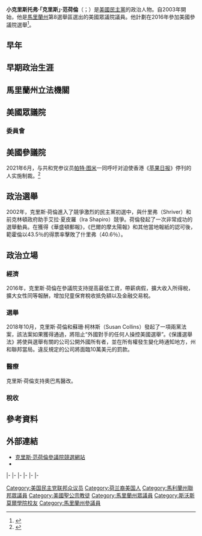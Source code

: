 {{noteTA
|1=zh-hans:范霍伦;zh-hant:范荷倫;
}}
{{Infobox Officeholder
|name         = 克里斯·范荷倫<br>Chris Van Hollen
|image        = Chris Van Hollen official portrait, 2010.jpg
|jr/sr        = 聯邦參議員
|state          = [[馬利蘭州|馬利蘭州]]
|alongside      = [[班·卡定|班·卡定]]
|term_start     = 2017年1月3日
|term_end       = 
|predecessor    = [[芭芭拉·米庫斯基|芭芭拉·米庫斯基]]
|successor      = 
|state1         = [[馬利蘭州|馬利蘭州]]
|district1      = {{le|馬利蘭州第八國會選區|Maryland's 8th congressional district|八}}
|term_start1    = 2003年1月3日
|term_end1      = 2017年1月3日
|predecessor1  = {{le|康妮·莫雷拉|Connie Morella}}
|successor1    = {{le|傑米·拉斯金|Jamie Raskin}}
|office2      = [[民主黨國會競選委員會|民主黨國會競選委員會]]主席
|term_start2   = 2007年1月3日
|term_end2     = 2011年1月3日
|predecessor2  = [[拉姆·伊曼纽尔|拉姆·伊曼纽尔]]
|successor2   = [[史提夫·伊斯雷爾|史提夫·伊斯雷爾]]
|birth_name   = 小克里斯托弗·范荷倫<br>Christopher Van Hollen, Jr.
|birth_date   = {{birth date and age|1959|1|10}}
|birth_place  = [[巴基斯坦|巴基斯坦]][[卡拉奇|卡拉奇]]
|death_date   = 
|death_place  = 
|party        = [[民主黨_(美國)|民主黨]]
|spouse       = 凱瑟琳范荷倫（Katherine Van Hollen
|children     = 安娜（Anna）<br>尼古拉斯（Nicholas）<br>亞歷山大（Alexander）
|alma_mater   = [[斯沃斯莫爾學院|斯沃斯莫爾學院]]<br>[[哈佛大学|哈佛大学]]<br>[[乔治城大学|乔治城大学]]
|religion     = [[美国圣公会|圣公会]]
|signature    = Chris Van Hollen Signature.svg
|website      = {{url|vanhollen.house.gov|眾議院網站}}
}}

'''小克里斯托弗·「克里斯」·范荷倫'''（{{lang-en|Christopher "Chris" Van Hollen, Jr. }}；{{bd|1959年|1月10日}}）是[[美國|美國]][[民主黨_(美國)|民主黨]]的政治人物。自2003年開始，他是[[馬里蘭州|馬里蘭州]]第8選舉區選出的美國眾議院議員。他計劃在2016年參加美國參議院選舉<ref>{{cite web|url=http://thehill.com/blogs/ballot-box/senate-races/234640-van-hollen-to-run-for-maryland-senate|title=Van Hollen to rn for Maryland Senate|work=The Hill|date=March 4, 2015|accessdate=March 4, 2015|first=Jonathan|last=Easley|archive-date=2020-11-14|archive-url=https://web.archive.org/web/20201114052019/https://thehill.com/blogs/ballot-box/senate-races/234640-van-hollen-to-run-for-maryland-senate|dead-url=no}}</ref>。

==早年==
==早期政治生涯==
==馬里蘭州立法機關==
==美國眾議院==
===委員會===
==美國參議院==
2021年6月，与共和党参议员[[帕特·图米|帕特·图米]]一同呼吁对迫使香港《[[蘋果日報_(香港)|苹果日报]]》停刊的人实施制裁。<ref name="voa622">{{cite news |title=美参议员呼吁拜登就《苹果日报》停刊实施制裁 |url=https://www.voachinese.com/a/senators-call-on-biden-to-impose-sanctions-over-hong-kong-paper-closure/5942342.html |accessdate=2021-06-25 |agency=美国之音 |date=2021-06-22 |archive-date=2021-06-25 |archive-url=https://web.archive.org/web/20210625092901/https://www.voachinese.com/a/senators-call-on-biden-to-impose-sanctions-over-hong-kong-paper-closure/5942342.html }}</ref>

==政治選舉==
2002年，克里斯·荷倫進入了競爭激烈的民主黨初選中，與什里弗（Shriver）和前克林頓政府助手艾拉·夏皮羅（Ira Shapiro）競爭。荷倫發起了一次非常成功的選舉動員。在獲得《華盛頓郵報》，《巴爾的摩太陽報》和其他當地報紙的認可後，範霍倫以43.5％的得票率擊敗了什里弗（40.6％）。
==政治立場==
===經濟===
2016年，克里斯·荷倫在參議院支持提高最低工資，帶薪病假，擴大收入所得稅，擴大女性同等報酬，增加兒童保育稅收抵免額以及金融交易稅。
===選舉===
2018年10月，克里斯·荷倫和蘇珊·柯林斯（Susan Collins）發起了一項兩黨法案，該法案如果獲得通過，將阻止“外國對手的任何人操控美國選舉”。《保護選舉法》將使與選舉有關的公司公開外國所有者，並在所有權發生變化時通知地方，州和聯邦當局。違反規定的公司將面臨10萬美元的罰款。
===醫療===
克里斯·荷倫支持奧巴馬醫改。
===稅收===

== 參考資料 ==
{{reflist}}

==外部連結==
* [http://www.vanhollen.org/ 克里斯·范荷倫參議院競選網站] {{Wayback|url=http://www.vanhollen.org/ |date=20201208145513 }}
*{{Dmoz|Regional/North_America/United_States/Maryland/Government/Federal/US_House_of_Representatives/Chris_Van_Hollen_%5BD-8%5D}}
{{CongLinks | congbio=v000128 | ballot = Chris_Van_Hollen | nndb = 863/000040743 | votesmart = 6098 | govtrack = 400415 | opencong = 400415 | rollcall = 16142 | politifact = chris-van-hollen | fec = H2MD08126 | opensecrets = N00013820 | assets = christopher-van-hollen | legistorm = 515/Rep_Christopher_Van_Hollen_Jr.html | followthemoney = | ontheissues = House/Chris_Van_Hollen.htm | congress = chris-van-hollen/1729 | worldcat = lccn-n2009-2505 | cspan = 20756 | rose = 7044 | imdb = 2804980 | bloomberg = chris-van-hollen | nyt = | washpo = gIQAPhsc9O }}

{{s-start}}
{{s-par|us-hs}}
{{s-bef|before={{le|康妮·莫雷拉|Connie Morella}}}}
{{s-ttl|title={{le|馬利蘭州第八國會選區|Maryland's 8rd congressional district}}<br>{{le|馬里蘭州美國眾議院議員列表|List of United States Representatives from Maryland|眾議院議員}}|years=2003年－2017年}}
{{s-aft|after={{le|傑米·拉斯金|Jamie Raskin}}}}
|-
{{s-ppo}}
{{s-bef|before=[[拉姆·伊曼纽尔|拉姆·伊曼纽尔]]}}
{{s-ttl|title=[[民主黨國會競選委員會|民主黨國會競選委員會]]主席|years=2007年－2011年}}
{{s-aft|after=[[史提夫·伊斯雷爾|史提夫·伊斯雷爾]]}}
|-
{{s-bef|before=[[哈維·貝西拉|哈維·貝西拉]]}}
{{s-ttl|title=[[美国众议院政党领导人|众议院民主党领袖助理]]|years=2009年–2011年}}
{{s-aft|after={{le|吉姆·克莱本|Jim Clyburn}}}}
|-
{{s-bef|before=[[芭芭拉·米庫斯基|芭芭拉·米庫斯基]]}}
{{s-ttl|title={{nowrap|[[美國參議員|美國參議員]]{{le|馬里蘭州美國參議院議員列表|List of United States Senators from Maryland|馬里蘭州}}[[民主黨_(美國)|民主黨]]被提名人}}<br>（[[美國參議員類別|第3類]]）|years={{le|2016年馬里蘭州美國參議院議員選舉|United States Senate election in Maryland, 2016|2016年}}}}
{{s-inc|recent}}
|-
{{s-bef|before=[[喬恩·泰斯塔|喬恩·泰斯塔]]}}
{{s-ttl|title={{le|民主黨參議院競選委員會|Democratic Senatorial Campaign Committee}}主席|years=2017年–2019年}}
{{s-aft|after=[[凱瑟琳·科爾特斯·馬斯托|凱瑟琳·科爾特斯·馬斯托]]}}
|-
{{s-par|us-sen}}
{{s-bef|before=芭芭拉·米庫斯基}}
{{s-ttl|title={{le|馬里蘭州美國參議員列表|List of United States Senators from Maryland|馬里蘭州第3類參議員}}|years=2017年－|alongside=[[班·卡定|班·卡定]]}}
{{s-inc}}
|-
{{s-prec|usa}}
{{s-bef|before=[[丹·沙利文_(美國政治人物)|丹·沙利文]]}}
{{s-ttl|title=[[美國參議員資歷|美國參議員資歷]]|years=第75位}}
{{s-aft|after=[[托德·揚|托德·揚]]}}
{{s-end}}
{{Current U.S. Senators}}
{{authority control}}
{{DEFAULTSORT:Van Hollen, Chris}}
[[Category:美国民主党联邦众议员|Category:美国民主党联邦众议员]]
[[Category:荷兰裔美国人|Category:荷兰裔美国人]]
[[Category:馬利蘭州聯邦眾議員|Category:馬利蘭州聯邦眾議員]]
[[Category:美國聖公宗教徒|Category:美國聖公宗教徒]]
[[Category:馬里蘭州眾議員|Category:馬里蘭州眾議員]]
[[Category:斯沃斯莫爾學院校友|Category:斯沃斯莫爾學院校友]]
[[Category:馬里蘭州參議員|Category:馬里蘭州參議員]]